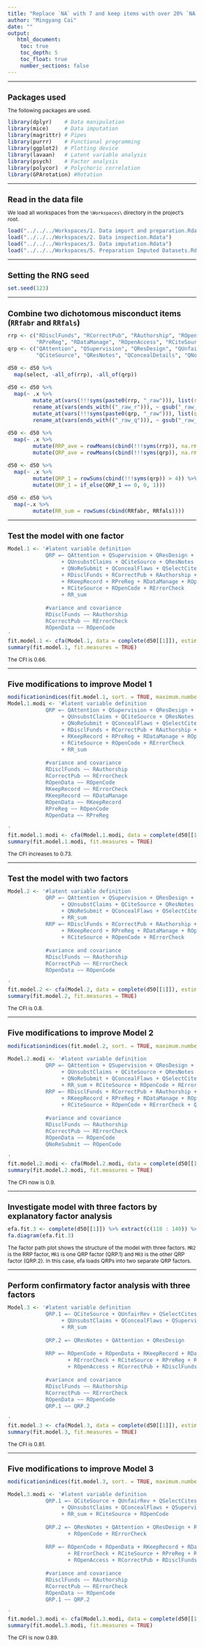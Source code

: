 ```yaml
---
title: "Replace `NA` with 7 and keep items with over 20% `NA` answers"
author: "Mingyang Cai"
date: ""
output: 
   html_document:
    toc: true
    toc_depth: 5
    toc_float: true
    number_sections: false
---
```

  
<style type="text/css">
  
body{ /* Normal  */
  font-size: 12px;
  }
td {  /* Table  */
  font-size: 12px;
}
h1.title {
  font-size: 18px;
  color: DarkBlue;
}
h1 { /* Header 1 */
  font-size: 18px;
}
h2 { /* Header 2 */
  font-size: 18px;
}
h3 { /* Header 3 */
  font-size: 18px;
}
code.r{ /* Code block */
  font-size: 12px;
}
pre { /* Code block - determines code spacing between lines */
  font-size: 14px;
}
</style>

---

# Packages used
The following packages are used.  
```r
library(dplyr)    # Data manipulation  
library(mice)     # Data imputation  
library(magrittr) # Pipes  
library(purrr)    # Functional programming  
library(ggplot2)  # Plotting device  
library(lavaan)   # Latent variable analysis  
library(psych)    # Factor analysis  
library(polycor)  # Polychoric correlation  
library(GPArotation) #Rotation   
```

---

# Read in the data file
We load all workspaces from the `\Workspaces\` directory in the project's root.
```r
load("../../../Workspaces/1. Data import and preparation.Rdata")
load("../../../Workspaces/2. Data inspection.Rdata")
load("../../../Workspaces/3. Data imputation.Rdata")
load("../../../Workspaces/5. Preparation Imputed Datasets.Rdata")
```

---

# Setting the RNG seed
```r
set.seed(123)
```

---

# Combine two dichotomous misconduct items (`RRfabr` and `RRfals`) 
```r
rrp <- c("RDisclFunds", "RCorrectPub", "RAuthorship", "ROpenData", "RKeepRecord", 
         "RPreReg", "RDataManage", "ROpenAccess", "RCiteSource", "ROpenCode", "RErrorCheck")
qrp <- c("QAttention", "QSupervision", "QResDesign", "QUnfairRev", "QUnsubstClaims", 
         "QCiteSource", "QResNotes", "QConcealDetails", "QNoReSubmit", "QConcealFlaws", "QSelectCites")

d50 <- d50 %>% 
  map(select, -all_of(rrp), -all_of(qrp))

d50 <- d50 %>% 
  map(~ .x %>% 
        mutate_at(vars(!!!syms(paste0(rrp, "_raw"))), list(r = ~ recode(., `0` = 7))) %>% 
        rename_at(vars(ends_with(("_raw_r"))), ~ gsub("_raw_r", "", .x)) %>% 
        mutate_at(vars(!!!syms(paste0(qrp, "_raw"))), list(q = ~ recode(., `0` = 7))) %>% 
        rename_at(vars(ends_with(("_raw_q"))), ~ gsub("_raw_q", "", .x))) 

d50 <- d50 %>% 
  map(~ .x %>% 
        mutate(RRP_ave = rowMeans(cbind(!!!syms(rrp)), na.rm = T)) %>% 
        mutate(QRP_ave = rowMeans(cbind(!!!syms(qrp)), na.rm = T))) 

d50 <- d50 %>% 
  map(~ .x %>% 
        mutate(QRP_1 = rowSums(cbind(!!!syms(qrp)) > 4)) %>% 
        mutate(QRP_1 = if_else(QRP_1 == 0, 0, 1)))

d50 <- d50 %>% 
  map(~.x %>% 
        mutate(RR_sum = rowSums(cbind(RRfabr, RRfals))))
```

---

# Test the model with one factor
```r
Model.1 <- '#latent variable definition
            QRP =~ QAttention + QSupervision + QResDesign + QUnfairRev 
                 + QUnsubstClaims + QCiteSource + QResNotes + QConcealDetails 
                 + QNoReSubmit + QConcealFlaws + QSelectCites         
                 + RDisclFunds + RCorrectPub + RAuthorship + ROpenData 
                 + RKeepRecord + RPreReg + RDataManage + ROpenAccess 
                 + RCiteSource + ROpenCode + RErrorCheck           
                 + RR_sum  
                 
            #variance and covariance
            RDisclFunds ~~ RAuthorship
            RCorrectPub ~~ RErrorCheck
            ROpenData ~~ ROpenCode
'
fit.model.1 <- cfa(Model.1, data = complete(d50[[1]]), estimator = "WLSMV")
summary(fit.model.1, fit.measures = TRUE)
```
The CFI is 0.66.

---

# Five modifications to improve Model 1
```r
modificationindices(fit.model.1, sort. = TRUE, maximum.number = 5)
Model.1.modi <- '#latent variable definition
            QRP =~ QAttention + QSupervision + QResDesign + QUnfairRev 
                 + QUnsubstClaims + QCiteSource + QResNotes + QConcealDetails 
                 + QNoReSubmit + QConcealFlaws + QSelectCites         
                 + RDisclFunds + RCorrectPub + RAuthorship + ROpenData 
                 + RKeepRecord + RPreReg + RDataManage + ROpenAccess 
                 + RCiteSource + ROpenCode + RErrorCheck           
                 + RR_sum  
                 
            #variance and covariance
            RDisclFunds ~~ RAuthorship
            RCorrectPub ~~ RErrorCheck
            ROpenData ~~ ROpenCode
            RKeepRecord ~~ RErrorCheck
            RKeepRecord ~~ RDataManage
            ROpenData ~~ RKeepRecord
            RPreReg ~~ ROpenCode
            ROpenData ~~ RPreReg
            
'
fit.model.1.modi <- cfa(Model.1.modi, data = complete(d50[[1]]), estimator = "WLSMV")
summary(fit.model.1.modi, fit.measures = TRUE)

```
The CFI increases to 0.73.

---

# Test the model with two factors
```r
Model.2 <- '#latent variable definition
            QRP =~ QAttention + QSupervision + QResDesign + QUnfairRev 
                 + QUnsubstClaims + QCiteSource + QResNotes + QConcealDetails 
                 + QNoReSubmit + QConcealFlaws + QSelectCites 
                 + RR_sum
            RRP =~ RDisclFunds + RCorrectPub + RAuthorship + ROpenData 
                 + RKeepRecord + RPreReg + RDataManage + ROpenAccess 
                 + RCiteSource + ROpenCode + RErrorCheck 
                 
            #variance and covariance
            RDisclFunds ~~ RAuthorship
            RCorrectPub ~~ RErrorCheck
            ROpenData ~~ ROpenCode 

'
fit.model.2 <- cfa(Model.2, data = complete(d50[[1]]), estimator = "WLSMV", std.lv=TRUE)
summary(fit.model.2, fit.measures = TRUE)
```
The CFI is 0.8.

---

# Five modifications to improve Model 2
```r
modificationindices(fit.model.2, sort. = TRUE, maximum.number = 5)

Model.2.modi <- '#latent variable definition
            QRP =~ QAttention + QSupervision + QResDesign + QUnfairRev 
                 + QUnsubstClaims + QCiteSource + QResNotes + QConcealDetails 
                 + QNoReSubmit + QConcealFlaws + QSelectCites 
                 + RR_sum + RCiteSource + ROpenCode + RErrorCheck
            RRP =~ RDisclFunds + RCorrectPub + RAuthorship + ROpenData 
                 + RKeepRecord + RPreReg + RDataManage + ROpenAccess 
                 + RCiteSource + ROpenCode + RErrorCheck + QNoReSubmit
                 
            #variance and covariance
            RDisclFunds ~~ RAuthorship
            RCorrectPub ~~ RErrorCheck
            ROpenData ~~ ROpenCode 
            QNoReSubmit ~~ ROpenCode

'
fit.model.2.modi <- cfa(Model.2.modi, data = complete(d50[[1]]), estimator = "WLSMV", std.lv=TRUE)
summary(fit.model.2.modi, fit.measures = TRUE)
```
The CFI now is 0.9. 


---
 
# Investigate model with three factors by explanatory factor analysis
```r
efa.fit.3 <- complete(d50[[1]]) %>% extract(c(118 : 140)) %>% hetcor(ML = TRUE) %>% use_series(correlations) %>% fa(., nfactors = 3, rotate = "promax")
fa.diagram(efa.fit.3)
```

The factor path plot shows the structure of the model with three factors. `MR2` is the RRP factor, `MR1` is one QRP factor (QRP.1) and `MR3` is the other QRP factor (QRP.2). In this case, efa loads QRPs into two separate QRP factors. 

---

# Perform confirmatory factor analysis with three factors
```r
Model.3 <- '#latent variable definition
            QRP.1 =~ QCiteSource + QUnfairRev + QSelectCites + QConcealDetails
                 + QUnsubstClaims + QConcealFlaws + QSupervision + QNoReSubmit 
                 + RR_sum
            
            QRP.2 =~ QResNotes + QAttention + QResDesign
            
            RRP =~ ROpenCode + ROpenData + RKeepRecord + RDataManage
                   + RErrorCheck + RCiteSource + RPreReg + RAuthorship
                   + ROpenAccess + RCorrectPub + RDisclFunds
                   
            #variance and covariance
            RDisclFunds ~~ RAuthorship
            RCorrectPub ~~ RErrorCheck
            ROpenData ~~ ROpenCode 
            QRP.1 ~~ QRP.2

'
fit.model.3 <- cfa(Model.3, data = complete(d50[[1]]), estimator = "WLSMV")
summary(fit.model.3, fit.measures = TRUE)
```
The CFI is 0.81.

---

# Five modifications to improve Model 3
```r
modificationindices(fit.model.3, sort. = TRUE, maximum.number = 5)

Model.3.modi <- '#latent variable definition
            QRP.1 =~ QCiteSource + QUnfairRev + QSelectCites + QConcealDetails
                 + QUnsubstClaims + QConcealFlaws + QSupervision + QNoReSubmit 
                 + RR_sum + RCiteSource + ROpenCode
            
            QRP.2 =~ QResNotes + QAttention + QResDesign + RCiteSource
                   + ROpenCode + RErrorCheck
                   
            RRP =~ ROpenCode + ROpenData + RKeepRecord + RDataManage
                   + RErrorCheck + RCiteSource + RPreReg + RAuthorship
                   + ROpenAccess + RCorrectPub + RDisclFunds
                   
            #variance and covariance
            RDisclFunds ~~ RAuthorship
            RCorrectPub ~~ RErrorCheck
            ROpenData ~~ ROpenCode 
            QRP.1 ~~ QRP.2

'
fit.model.3.modi <- cfa(Model.3.modi, data = complete(d50[[1]]), estimator = "WLSMV")
summary(fit.model.3.modi, fit.measures = TRUE)
```
The CFI is now 0.89.

